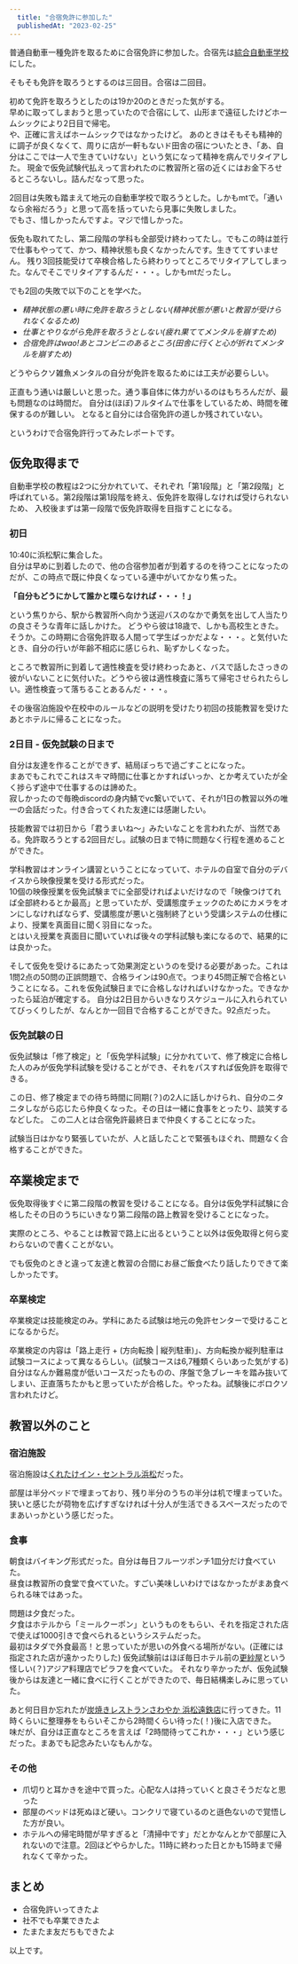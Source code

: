 ```yaml
---
  title: "合宿免許に参加した"
  publishedAt: "2023-02-25"
---
```


普通自動車一種免許を取るために合宿免許に参加した。合宿先は[綜合自動車学校](https://www.sohgoh.co.jp/)にした。

そもそも免許を取ろうとするのは三回目。合宿は二回目。

初めて免許を取ろうとしたのは19か20のときだった気がする。  
早めに取ってしまおうと思っていたので合宿にして、山形まで遠征したけどホームシックにより2日目で帰宅。  
や、正確に言えばホームシックではなかったけど。
あのときはそもそも精神的に調子が良くなくて、周りに店が一軒もないド田舎の宿についたとき、「あ、自分はここでは一人で生きていけない」という気になって精神を病んでリタイアした。
現金で仮免試験代払えって言われたのに教習所と宿の近くにはお金下ろせるところないし。詰んだなって思った。

2回目は失敗も踏まえて地元の自動車学校で取ろうとした。しかもmtで。「通いなら余裕だろう」と思って高を括っていたら見事に失敗しました。  
でもさ、惜しかったんですよ。マジで惜しかった。

仮免も取れてたし、第二段階の学科も全部受け終わってたし。でもこの時は並行で仕事もやってて、かつ、精神状態も良くなかったんです。生きててすいません。
残り3回技能受けて卒検合格したら終わりってところでリタイアしてしまった。なんでそこでリタイアするんだ・・・。しかもmtだったし。

でも2回の失敗で以下のことを学べた。

- _精神状態の悪い時に免許を取ろうとしない(精神状態が悪いと教習が受けられなくなるため)_
- _仕事とやりながら免許を取ろうとしない(疲れ果ててメンタルを崩すため)_
- _合宿免許はwao!あとコンビニのあるところ(田舎に行くと心が折れてメンタルを崩すため)_

どうやらクソ雑魚メンタルの自分が免許を取るためには工夫が必要らしい。

正直もう通いは厳しいと思った。通う事自体に体力がいるのはもちろんだが、最も問題なのは時間だ。
自分は(ほぼ)フルタイムで仕事をしているため、時間を確保するのが難しい。
となると自分には合宿免許の道しか残されていない。

というわけで合宿免許行ってみたレポートです。

## 仮免取得まで

自動車学校の教程は2つに分かれていて、それぞれ「第1段階」と「第2段階」と呼ばれている。第2段階は第1段階を終え、仮免許を取得しなければ受けられないため、
入校後まずは第一段階で仮免許取得を目指すことになる。

### 初日

10:40に浜松駅に集合した。  
自分は早めに到着したので、他の合宿参加者が到着するのを待つことになったのだが、この時点で既に仲良くなっている連中がいてかなり焦った。

**「自分もどうにかして誰かと喋らなければ・・・！」**

という焦りから、駅から教習所へ向かう送迎バスのなかで勇気を出して人当たりの良さそうな青年に話しかけた。
どうやら彼は18歳で、しかも高校生ときた。そうか。この時期に合宿免許取る人間って学生ばっかだよな・・・。と気付いたとき、自分の行いが年齢不相応に感じられ、恥ずかしくなった。

ところで教習所に到着して適性検査を受け終わったあと、バスで話したさっきの彼がいないことに気付いた。どうやら彼は適性検査に落ちて帰宅させられたらしい。適性検査って落ちることあるんだ・・・。

その後宿泊施設や在校中のルールなどの説明を受けたり初回の技能教習を受けたあとホテルに帰ることになった。

### 2日目 - 仮免試験の日まで

自分は友達を作ることができず、結局ぼっちで過ごすことになった。  
まあでもこれでこれはスキマ時間に仕事とかすればいっか、とか考えていたが全く捗らず途中で仕事するのは諦めた。  
寂しかったので毎晩discordの身内鯖でvc繋いでいて、それが1日の教習以外の唯一の会話だった。付き合ってくれた友達には感謝したい。

技能教習では初日から「君うまいね〜」みたいなことを言われたが、当然である。免許取ろうとする2回目だし。試験の日まで特に問題なく行程を進めることができた。

学科教習はオンライン講習ということになっていて、ホテルの自室で自分のデバイスから映像授業を受ける形式だった。  
10個の映像授業を仮免試験までに全部受ければよいだけなので「映像つけてれば全部終わるとか最高」と思っていたが、受講態度チェックのためにカメラをオンにしなければならず、受講態度が悪いと強制終了という受講システムの仕様により、授業を真面目に聞く羽目になった。  
とはいえ授業を真面目に聞いていれば後々の学科試験も楽になるので、結果的には良かった。

そして仮免を受けるにあたって効果測定というのを受ける必要があった。これは1問2点の50問の正誤問題で、合格ラインは90点で。つまり45問正解で合格ということになる。これを仮免試験日までに合格しなければいけなかった。できなかったら延泊が確定する。
自分は2日目からいきなりスケジュールに入れられていてびっくりしたが、なんとか一回目で合格することができた。92点だった。

### 仮免試験の日

仮免試験は「修了検定」と「仮免学科試験」に分かれていて、修了検定に合格した人のみが仮免学科試験を受けることができ、それをパスすれば仮免許を取得できる。

この日、修了検定までの待ち時間に同期(？)の2人に話しかけられ、自分のニタニタしながら応じたら仲良くなった。その日は一緒に食事をとったり、談笑するなどした。
この二人とは合宿免許最終日まで仲良くすることになった。

試験当日はかなり緊張していたが、人と話したことで緊張もほぐれ、問題なく合格することができた。

## 卒業検定まで

仮免取得後すぐに第二段階の教習を受けることになる。自分は仮免学科試験に合格したその日のうちにいきなり第二段階の路上教習を受けることになった。

実際のところ、やることは教習で路上に出るということ以外は仮免取得と何ら変わらないので書くことがない。

でも仮免のときと違って友達と教習の合間にお昼ご飯食べたり話したりできて楽しかったです。

### 卒業検定

卒業検定は技能検定のみ。学科にあたる試験は地元の免許センターで受けることになるからだ。

卒業検定の内容は「路上走行 + (方向転換 | 縦列駐車)」、方向転換か縦列駐車は試験コースによって異なるらしい。(試験コースは6,7種類くらいあった気がする)
自分はなんか難易度が低いコースだったものの、序盤で急ブレーキを踏み抜いてしまい、正直落ちたかもと思っていたが合格した。やったね。試験後にボロクソ言われたけど。

## 教習以外のこと

### 宿泊施設

宿泊施設は[くれたけイン・セントラル浜松](https://kuretake-inn.com/hotel/hamamatsu-central)だった。

部屋は半分ベッドで埋まっており、残り半分のうちの半分は机で埋まっていた。  
狭いと感じたが荷物を広げすぎなければ十分人が生活できるスペースだったのでまあいっかという感じだった。

### 食事

朝食はバイキング形式だった。自分は毎日フルーツポンチ1皿分だけ食べていた。  
昼食は教習所の食堂で食べていた。すごい美味しいわけではなかったがまあ食べられる味ではあった。

問題は夕食だった。  
夕食はホテルから「ミールクーポン」というものをもらい、それを指定された店で使えば1000引きで食べられるというシステムだった。  
最初はタダで外食最高！と思っていたが思いの外食べる場所がない。(正確には指定された店が遠かったりした)
仮免試験前はほぼ毎日ホテル前の[更紗屋](https://maps.app.goo.gl/uUmUxG5jP9ox6zBSA)という怪しい(？)アジア料理店でピラフを食べていた。
それなり辛かったが、仮免試験後からは友達と一緒に食べに行くことができたので、毎日結構楽しみに思っていた。

あと何日目か忘れたが[炭焼きレストランさわやか 浜松遠鉄店](https://g.co/kgs/HZdQeTc)に行ってきた。11時くらいに整理券をもらいそこから2時間くらい待った(！)後に入店できた。  
味だが、自分は正直なところを言えば「2時間待ってこれか・・・」という感じだった。まあでも記念みたいなもんかな。

### その他

- 爪切りと耳かきを途中で買った。心配な人は持っていくと良さそうだなと思った
- 部屋のベッドは死ぬほど硬い。コンクリで寝ているのと遜色ないので覚悟した方が良い。
- ホテルへの帰宅時間が早すぎると「清掃中です」だとかなんとかで部屋に入れないので注意。2回ほどやらかした。11時に終わった日とかも15時まで帰れなくて辛かった。

## まとめ

- 合宿免許いってきたよ
- 社不でも卒業できたよ
- たまたま友だちもできたよ

以上です。

